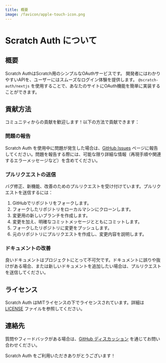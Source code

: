 ```yaml
---
title: 概要
image: /favicon/apple-touch-icon.png
---
```


# Scratch Auth について

## 概要

Scratch AuthはScratch用のシンプルなOAuthサービスです。 開発者にはわかりやすいAPIを、ユーザーにはスムーズなログイン体験を提供します。 `@scratch-auth/nextjs` を使用することで、あなたのサイトにOAuth機能を簡単に実装することができます。

## 貢献方法

コミュニティからの貢献を歓迎します！以下の方法で貢献できます：

### 問題の報告

Scratch Auth を使用中に問題が発生した場合は、[GitHub Issues](https://github.com/scratch-auth/pkg/issues) ページに報告してください。問題を報告する際には、可能な限り詳細な情報（再現手順や関連するエラーメッセージなど）を含めてください。

### プルリクエストの送信

バグ修正、新機能、改善のためのプルリクエストを受け付けています。プルリクエストを送信するには：

1. GitHubでリポジトリをフォークします。
2. フォークしたリポジトリをローカルマシンにクローンします。
3. 変更用の新しいブランチを作成します。
4. 変更を加え、明確なコミットメッセージとともにコミットします。
5. フォークしたリポジトリに変更をプッシュします。
6. 元のリポジトリにプルリクエストを作成し、変更内容を説明します。

### ドキュメントの改善

良いドキュメントはプロジェクトにとって不可欠です。ドキュメントに誤りや抜けがある場合、または新しいドキュメントを追加したい場合は、プルリクエストを送信してください。

## ライセンス

Scratch Auth はMITライセンスの下でライセンスされています。詳細は [LICENSE](/docs/license) ファイルを参照してください。

## 連絡先

質問やフィードバックがある場合は、[GitHub ディスカッション](https://github.com/scratch-auth/pkg/discussions) を通じてお問い合わせください。

Scratch Auth をご利用いただきありがとうございます！